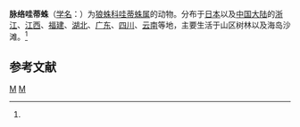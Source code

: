 {{Speciesbox
| taxon = Wadicosa venatrix
| binomial_authority = (Lucas, 1846)<ref name='id13947'>{{cite web| url =http://www.bioinfo.cn/db05/BjdwSpecies.php?action=view&id=13947| title =脉络哇蒂蛛| work =《中国动物物种编目数据库》| publisher =中国科学院微生物研究所| author =中国科学院动物研究所| accessdate =2009-04-28| deadurl =yes| archiveurl =https://web.archive.org/web/20160305024926/http://www.bioinfo.cn/db05/BjdwSpecies.php?action=view&id=13947| archivedate =2016-03-05}}</ref>
}}

'''脉络哇蒂蛛'''（[[学名|学名]]：{{lang|la|''Wadicosa venatrix''}}）为[[狼蛛科|狼蛛科]][[哇蒂蛛属|哇蒂蛛属]]的动物。分布于[[日本|日本]]以及[[中国大陆|中国大陆]]的[[浙江|浙江]]、[[江西|江西]]、[[福建|福建]]、[[湖北|湖北]]、[[广东|广东]]、[[四川|四川]]、[[云南|云南]]等地，主要生活于山区树林以及海岛沙滩。<ref name='id13947'/>

== 参考文献 ==
{{reflist}}

{{蜘蛛小作品}}

{{taxonbar}}
[[Category:_1846年描述的动物|M]]
[[Category:哇蒂蛛属|M]]